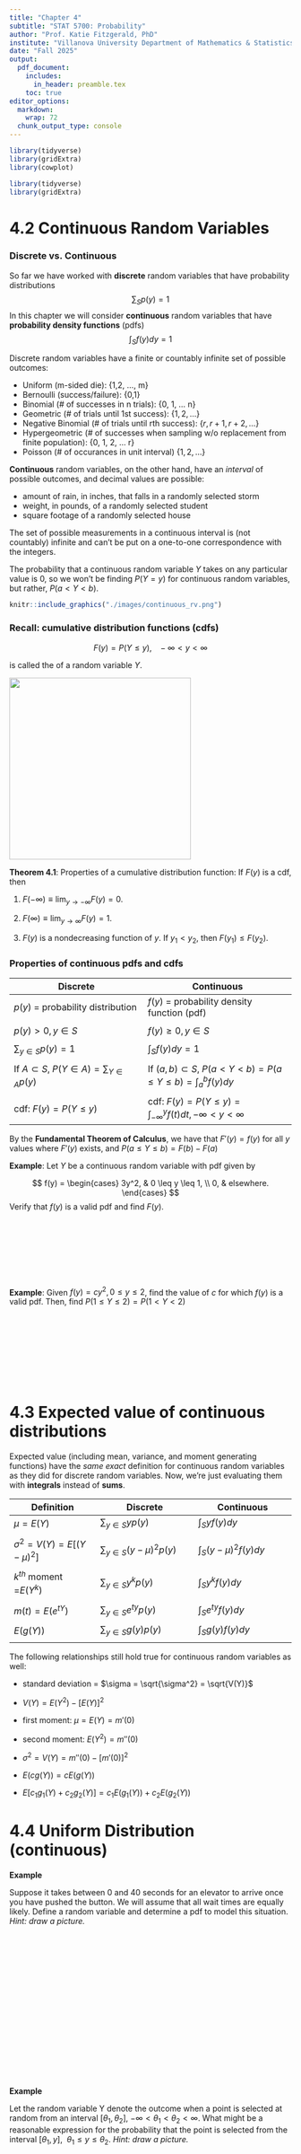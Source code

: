 ```yaml
---
title: "Chapter 4"
subtitle: "STAT 5700: Probability"
author: "Prof. Katie Fitzgerald, PhD"
institute: "Villanova University Department of Mathematics & Statistics"
date: "Fall 2025"
output: 
  pdf_document:
    includes:
      in_header: preamble.tex
    toc: true
editor_options: 
  markdown: 
    wrap: 72
  chunk_output_type: console
---
```


```r
library(tidyverse)
library(gridExtra)
library(cowplot)
```

```r
library(tidyverse)
library(gridExtra)
```

\pagebreak

# 4.2 Continuous Random Variables

### Discrete vs. Continuous

So far we have worked with **discrete** random variables that have
probability distributions $$\sum_S p(y) = 1$$ In this chapter we will
consider **continuous** random variables that have **probability density
functions** (pdfs) $$\int_S f(y)dy = 1$$

Discrete random variables have a finite or countably infinite set of
possible outcomes:

-   Uniform (m-sided die): {1,2, ..., m}
-   Bernoulli (success/failure): {0,1}
-   Binomial (\# of successes in n trials): {0, 1, ... n}
-   Geometric (\# of trials until 1st success): $\{1, 2, \dots\}$
-   Negative Binomial (\# of trials until rth success):
    $\{r, r + 1, r + 2, \dots\}$
-   Hypergeometric (\# of successes when sampling w/o replacement
    from finite population): {0, 1, 2, ... r}
-   Poisson (\# of occurances in unit interval) $\{1, 2, \dots\}$

**Continuous** random variables, on the other hand, have an *interval*
of possible outcomes, and decimal values are possible:

-   amount of rain, in inches, that falls in a randomly selected storm
-   weight, in pounds, of a randomly selected student
-   square footage of a randomly selected house

The set of possible measurements in a continuous interval is (not
countably) infinite and can't be put on a one-to-one correspondence with
the integers.

::: {.activitybox data-latex=""}
The probability that a continuous random variable $Y$ takes on any
particular value is 0, so we won't be finding $P(Y = y)$ for continuous
random variables, but rather, $P(a < Y < b)$.
:::

```r
knitr::include_graphics("./images/continuous_rv.png")
```

\pagebreak

### Recall: cumulative distribution functions (cdfs)

::: {.highlightbox data-latex=""}
$$F(y) = P(Y \leq y), \ \ \ -\infty<y<\infty$$

is called the
\textcolor{red}{\textbf{cumulative distribution function (cdf)}} of a
random variable $Y$.
:::

![](images/cdf.png){width="324"}

::: {.highlightbox data-latex=""}
**Theorem 4.1**: Properties of a cumulative distribution function: If
$F(y)$ is a cdf, then

1.  $F(-\infty) \equiv \displaystyle \lim_{y \to -\infty} F(y) = 0.$

2.  $F(\infty) \equiv \displaystyle \lim_{y \to \infty} F(y) = 1.$

3.  $F(y)$ is a nondecreasing function of $y$. If $y_1 < y_2$, then
    $F(y_1) \leq F(y_2).$
:::

### Properties of continuous pdfs and cdfs

| **Discrete** | **Continuous** |
|----------------------------------|--------------------------------------|
| $p(y)$ = probability distribution | $f(y)$ = probability density function (pdf) |
|  |  |
| $p(y) > 0, y \in S$ | $f(y) \geq 0, y \in S$ |
|  |  |
| $\sum_{y \in S} p(y) = 1$ | $\int_S f(y)dy = 1$ |
|  |  |
| If $A \subset S$, $P(Y \in A) = \sum_{Y \in A}p(y)$ | If $(a,b) \subset S$, $P(a < Y < b) = P(a \leq Y \leq b) = \int_a^bf(y)dy$ |
|  |  |
| cdf: $F(y) = P(Y \leq y)$ | cdf: $F(y) = P(Y \leq y) = \int_{-\infty}^y f(t)dt, -\infty < y < \infty$ |

::: {.highlightbox data-latex=""}
By the **Fundamental Theorem of Calculus**, we have that $F'(y) = f(y)$
for all $y$ values where $F'(y)$ exists, and
$P (a \leq Y \leq b) = F(b) - F(a)$
:::

::: {.activitybox data-latex=""}
**Example**: Let $Y$ be a continuous random variable with pdf given by 

$$
f(y) =
\begin{cases}
3y^2, & 0 \leq y \leq 1, \\
0, & elsewhere.
\end{cases}
$$
Verify that $f(y)$ is a valid pdf and find $F(y)$.
\
\
\
\
\
\
\
\



:::


::: {.activitybox data-latex=""}
**Example**: Given $f(y) = cy^2, 0 \leq y \leq 2$, find the value of $c$ for which $f(y)$ is a valid pdf. Then, find $P(1 \leq Y \leq 2) = P(1 < Y < 2)$

\
\
\
\
\
\
\

:::

# 4.3 Expected value of continuous distributions

Expected value (including mean, variance, and moment generating
functions) have the *same exact* definition for continuous random
variables as they did for discrete random variables. Now, we're just
evaluating them with **integrals** instead of **sums**.

| **Definition** | **Discrete** | **Continuous** |
|----------------------|-------------------------|-------------------------|
| $\mu = E(Y)$ | $\sum_{y \in S}yp(y)$ | $\int_S yf(y)dy$ |
|  |  |  |
| $\sigma^2 = V(Y) = E[(Y - \mu)^2]$ | $\sum_{y \in S}(y - \mu)^2p(y)$ | $\int_S (y - \mu)^2f(y)dy$ |
|  |  |  |
| $k^{th} \text{ moment =}E(Y^k)$ | $\sum_{y \in S}y^kp(y)$ | $\int_S y^kf(y)dy$ |
|  |  |  |
| $m(t) = E(e^{tY})$ | $\sum_{y \in S}e^{ty}p(y)$ | $\int_S e^{ty}f(y)dy$ |
|  |  |  |
| $E(g(Y))$ | $\sum_{y \in S}g(y)p(y)$ | $\int_S g(y)f(y)dy$ |
|  |  |  |

\pagebreak 

The following relationships still hold true for continuous random
variables as well:

-   standard deviation = $\sigma = \sqrt{\sigma^2} = \sqrt{V(Y)}$

-   $V(Y) = E(Y^2) - [E(Y)]^2$

-   first moment: $\mu = E(Y) = m'(0)$

-   second moment: $E(Y^2) = m''(0)$

-   $\sigma^2 = V(Y) = m''(0) - [m'(0)]^2$

- $E(cg(Y)) = cE(g(Y))$

- $E[c_1g_1(Y) + c_2g_2(Y)] = c_1E(g_1(Y)) + c_2E(g_2(Y))$

# 4.4 Uniform Distribution (continuous)

::: {.activitybox data-latex=""}
**Example**

Suppose it takes between 0 and 40 seconds for an elevator to arrive once
you have pushed the button. We will assume that all wait times are
equally likely. Define a random variable and determine a pdf to model
this situation. *Hint: draw a picture.*\
\
\
\
\
\
\
\
\
\
\
\
\
\
\
\
\
:::

::: {.activitybox data-latex=""}
**Example**

Let the random variable Y denote the outcome when a point is selected at
random from an interval $[\theta_1, \theta_2]$, $-\infty < \theta_1 < \theta_2 < \infty$. What might
be a reasonable expression for the probability that the point is
selected from the interval $[\theta_1,y], \ \ \theta_1 \leq y\leq \theta_2.$ *Hint: draw a
picture.*\
\
\
\
\
\
\
\
\
\
\
\
\
\
\
\
:::

::: {.highlightbox data-latex=""}
The $cdf$ of a
\textcolor{red}{\textbf{continuous uniform random variable}} $Y$ is
given by $$F(y) = \begin{cases}
0, & y < \theta_1 \\
\frac{y-\theta_1}{\theta_2-\theta_1}, & \theta_1 \leq y \leq \theta_2, \\
1, & \theta_2 \leq y,
\end{cases}$$

and the $pdf$ of $Y$ is given by
$$f(y) = \frac{1}{\theta_2-\theta_1}, \ \ \ \ \ \theta_1 \leq y \leq \theta_2.$$
:::

Similar to the discrete case, a random variable $Y$ has a
\textcolor{red}{\textbf{uniform distribution}} if its pdf is equal to a
constant on its support.

However, in the continuous case, the support is a continuous interval
rather than a discrete set of possible values. In the definition on the
previous slide, the support of $Y$ is the interval $[\theta_1,\theta_2]$.

We write $Y \sim U(\theta_1,\theta_2),$ to mean $Y$ is a uniform random variable (or
"is uniformly distributed") on the interval $(\theta_1,\theta_2)$.

::: {.highlightbox data-latex=""}
You will derive the mean, variance, and mgf of the continuous uniform
distribution in the group work.
:::

Note that we often consider the uniform distribution in conjunction with a Poisson process. For example, if the number of events, such as calls coming into a switchboard, that occur in an interval $(0,t)$ has a Poisson distribution, and it is known that exactly one such event occured in that interval, then the actual time of occurance is distributed uniformly over this interval. 

::: {.activitybox data-latex=""}
**Elevator Example (cont'd)**

Find and graph the cdf for the uniform random variable in the elevator
example. What is the probability that the elevator arrives in less than
10 seconds? Between 15 and 20 seconds?\
\
\
\
\
\
\
\
\
\
\
\
\
\
\
\
\
\
\
\
\
\
\
\

:::

::: {.activitybox data-latex=""}
**Exercise**

Let $Y$ have a uniform distribution $U(0,1)$ (we call this the "standard
uniform distribution").

1.  Write out the pdf and cdf of $Y$

\
\
\
\
\
\

2.  Let $W = a + (b-a)Y, \ \ \ \ \ a < b$ Find the cdf of $W$. How is
    $W$ distributed?\
    \
    \
    \
    \
    \
    \
    \
    \
    \
    \
    \
    \
    \
    \
    \
    \
    \
    \
    \
:::

\pagebreak

### Percentiles

The \textcolor{red}{\textbf{(100p)th percentile}} is a number $\phi_p$,
such that the area under $f(y)$ to the left of $\phi_p$ is $p$. That is,

$$F(\phi_p) = \int_{-\infty}^{\phi_p} f(y)dy = p$$

For example, the figure below illustrates the 30th $(\phi_{0.3})$ and
90th $(\phi_{0.9})$ percentiles.

```r
knitr::include_graphics("./images/percentiles.png")
```

```r
library(ggplot2)
library(cowplot)
library(grid)  # for arrow()

# Parameters: Weibull(k=3, λ=4)
shape <- 3
scale <- 4

# Generate values
y <- seq(0, 8, length.out = 500)
pdf_vals <- dweibull(y, shape = shape, scale = scale)
cdf_vals <- pweibull(y, shape = shape, scale = scale)

# Percentiles
p1 <- 0.30
p2 <- 0.90
phi_30 <- qweibull(p1, shape = shape, scale = scale)
phi_90 <- qweibull(p2, shape = shape, scale = scale)

# ---- Density plot ----
df_pdf <- data.frame(y = y, f = pdf_vals)

p_pdf <- ggplot(df_pdf, aes(x = y, y = f)) +
  geom_line(color = "steelblue", size = 1) +
  geom_area(data = subset(df_pdf, y <= phi_30), aes(x = y, y = f), 
            fill = "skyblue", alpha = 0.6) +
  geom_area(data = subset(df_pdf, y <= phi_90), aes(x = y, y = f), 
            fill = "skyblue", alpha = 0.3) +
  
  # Vertical lines that stop at curve
  annotate("segment", x = phi_30, xend = phi_30, y = 0, 
           yend = dweibull(phi_30, shape = shape, scale = scale),
           linetype = "solid") +
  annotate("segment", x = phi_90, xend = phi_90, y = 0, 
           yend = dweibull(phi_90, shape = shape, scale = scale),
           linetype = "solid") +
  
  # Annotation for 0.30
  annotate("text", x = 1, y = 0.16, label = "0.30", hjust = 1, vjust = 0) +
  annotate("segment", x = 1, y = 0.16, xend = 2.5, yend = 0.12,
           arrow = arrow(length = unit(0.2,"cm"))) +
  
  # Annotation for 0.90
  annotate("text", x = 1, y = 0.25, label = "0.90", hjust = 1, vjust = 0) +
  annotate("segment", x = 1, y = 0.25, xend = 2.5, yend = 0.18,
           arrow = arrow(length = unit(0.2,"cm"))) +
  annotate("segment", x = 1, y = 0.25, xend = 4, yend = 0.20,
           arrow = arrow(length = unit(0.2,"cm"))) +
  
  # Label phi at axis
  geom_text(
    data = data.frame(x = c(phi_30, phi_90), y = 0),
    aes(x = x, y = y, label = c("phi[0.30]", "phi[0.90]")),
    parse = TRUE,
    vjust = 1.2
  ) +
  
  labs(x = "y", y = "f(y)") +
  theme_minimal(base_size = 14)


# ---- CDF plot ----
df_cdf <- data.frame(y = y, F = cdf_vals)

p_cdf <- ggplot(df_cdf, aes(x = y, y = F)) +
  geom_line(color = "steelblue", size = 1) +
  
  # Horizontal & vertical segments for phi_30
  annotate("segment", x = 0, y = p1, xend = phi_30, yend = p1, linetype = "solid") +
  annotate("segment", x = phi_30, y = 0, xend = phi_30, yend = p1, linetype = "solid") +
  
  # Horizontal & vertical segments for phi_90
  annotate("segment", x = 0, y = p2, xend = phi_90, yend = p2, linetype = "solid") +
  annotate("segment", x = phi_90, y = 0, xend = phi_90, yend = p2, linetype = "solid") +
  
  # Labels at intersections
  annotate("text", 
         x = phi_30, y = p1, 
         label = paste0("(", round(phi_30, 2), ", 0.30)"), 
         hjust = -0.1) +
annotate("text", 
         x = phi_90, y = p2, 
         label = paste0("(", round(phi_90, 2), ", 0.90)"), 
         hjust = -0.1) +
  
  labs(x = "y", y = "F(y)") +
  theme_minimal(base_size = 14)


# ---- Combine ----
plot_grid(p_pdf, p_cdf, ncol = 2, labels = NULL)

```

The 50th percentile is called the \textcolor{red}{\textbf{median}},
$\phi_{0.50}$. The 25th and 75th percentiles are called the
\textcolor{red}{\textbf{first}} and
\textcolor{red}{\textbf{third quartiles}}, respectively, and are denoted
by $q_1 = \phi_{0.25}$ and $q_3 = \phi_{0.75}$.

::: {.activitybox data-latex=""}
**Exercise**

The time $Y$ in months until the failure of a certain product has pdf
and cdf $$f(y) = \frac{3y^2}{4^3}e^{-(y/4)^3}, \ \ \ \ \  0< y< \infty$$
$$F(y) = \begin{cases}
0, & -\infty < y < 0, \\
1 - e^{-(y/4)^3} & 0 \leq y < \infty 
\end{cases}$$

This is the distribution depicted in the figure above.

**Find the median of this distribution.**\
\
\
\
\
\
\
\
\
\
\
\
\
\
:::

\pagebreak

# 4.5 The Normal Distribution

::: {.highlightbox data-latex=""}
The normal distribution has two parameters, $\mu$ and $\sigma^2$. We
write $Y \sim N(\mu, \sigma^2)$. $Y$ has a normal distribution if its
pdf is defined by:

$$f(y) = \frac{1}{\sigma\sqrt{2\pi}}e^{\frac{-(y - \mu)^2}{2\sigma^2}}, \ \ \ \ \ -\infty \leq y < \infty,$$

and the mgf is given by:

$$m(t) = e^{\mu t + \frac{\sigma^2t^2}{2}}$$
:::

::: {.activitybox data-latex=""}
### Normal mean and variance

Use the mgf to find the mean and the variance of the Normal
distribution.

\
\
\
\
\
\
\
\
\
\
\
\
\
\
\
\
\
\
\
\
\
\
\
\
:::

::: {.highlightbox data-latex=""}
The normal distribution is unique in that its parameters in the pdf
($\mu$ and $\sigma^2$) are the same as its mean and variance.\
\
This is NOT necessarily true for other distributions. For example, the
Uniform distribution is defined by the two parameters $\theta_1$ and
$\theta_2$, that is $Y \sim U(\theta_1, \theta_2)$, but
$E(Y) = \frac{1}{2}(\theta_1 + \theta_2) \neq \theta_1$ and
$V(Y) = \frac{1}{12}(\theta_2 - \theta_1)^2 \neq \theta_2$
:::

## Properties of the Normal Distribution

![](images/normal_dist.png){width="274"}

-   The normal distribution is unimodal and symmetric.
-   The parameter $\mu$ controls the *center* of the distribution, and
    the parameter $\sigma^2$ controls the *spread* of the distribution.
-   The normal distribution has a convenient property known as the
    **Emperical Rule**:
    -   roughly 68% of the probability falls within 1 $\sigma$ of the
        mean
    -   roughly 95% falls within $2\sigma$ of the mean
    -   roughly 99.7% falls within $3\sigma$ of the mean

![](images/empirical_rule.png){width="274"}

::: {.activitybox data-latex=""}
**Exercise**:

SAT scores are distributed nearly normally with mean 1500 and standard
deviation 300.

\~68% of students score between \_\_\_\_\_\_\_\_ and \_\_\_\_\_\_\_\_ on
the SAT.

\~95% of students score between \_\_\_\_\_\_\_\_ and \_\_\_\_\_\_\_\_ on
the SAT.

\~99.7% of students score between \_\_\_\_\_\_\_\_ and \_\_\_\_\_\_\_\_
on the SAT
:::

## Standard Normal Distribution (Z)

::: {.highlightbox data-latex=""}
The normal distribution with $\mu = 0$ and $\sigma^2 = 1$ is known as
the \textcolor{red}{\textbf{standard normal distribution}}, and we
usually use $Z$ instead of $Y$ to denote a standard normal random
variable: $Z \sim N(0,1)$.

The cdf of the standard normal distribution is also given special
notation:

$$\Phi(z) = F(z) = P(Z \leq z) = \int_{-\infty}^z\frac{1}{\sqrt{2\phi}}e^{-w^2/2}dw$$
:::

```r
knitr::include_graphics("./images/Z-pdf.png")
```

We can convert any normal distribution into a standard normal
distribution.

::: {.activitybox data-latex=""}
Let $Y \sim N(\mu, \sigma^2)$ and define the random variable
$Z = \frac{Y - \mu}{\sigma}$

1.  Show that $E(Z) = 0$\
    \
    \
    \
    \
    \
    \

2.  Show that $V(Z) = 1$

\
\
\
\
\
\
\
:::

That is, the mean and the variance of Z are 0 and 1, respectively, no
matter what the mean and variance of Y.

::: {.highlightbox data-latex=""}
**Theorem** <br/> If $Y \sim N(\mu, \sigma^2),$ then
$Z = (Y - \mu)/\sigma$ is $N(0,1)$
:::

\textcolor{red}{\textbf{Z-scores}} are a way of understanding data as
distances from the mean in "standard deviation units"

### Properties of Z-scores

-   Z-scores follow a standard normal distribution $Z \sim N(0,1)$

-   Z-scores will always be centered at \_\_\_\_\_\_\_\_\_\_\_\_\_\_\_\_

-   Observations that fall BELOW the mean will have a
    \_\_\_\_\_\_\_\_\_\_\_\_\_\_\_ z-score

-   Observations that fall ABOVE the mean will have a
    \_\_\_\_\_\_\_\_\_\_\_\_\_\_\_ z-score

-   Observations that are more than 2 SD away from the mean (\|Z\| \> 2)
    are usually considered unusual.

-   Nearly all Z scores will be between \_\_\_\_\_\_\_\_\_\_ and
    \_\_\_\_\_\_\_\_\_\_\_\_ due to the
    \_\_\_\_\_\_\_\_\_\_\_\_\_\_\_\_\_\_\_\_

<!-- + Pay attention to the `distance_from_mean` and `z_score` columns in the data table, and try to discern the relationship between the two. What makes some z-scores negative? Do larger distances correspond to smaller or larger z-scores? What are these two numbers telling you about the SAT score of the student represented by that row? -->

<!-- + Try various mean and standard deviation combinations using the sliders and observe the resulting density plots. Do the two density plots have the same shape? What is the range of values in each density plot? What is the center value for each? Are the density plots always symmetric? -->

<!-- + Try changing the sd slider and generate a new sample. Do the two density plots have the same shape now?  Did the range of the SAT density plot change? What about the Z density plot? Why might this be the case? Try to discern how the range of the SAT density plot relates to the values you set for the mean and standard deviation. -->

<!-- + Explore the relationship between Z\* and the upper and lower bounds by moving the Z\* slider. Does this relationship change if you change the mean and standard deviation? Try to find the Z* values that cause approximately 68.5%, 95%, and 99.7% of the SAT scores to be within the range.  -->

<!-- <! comment on REMARK pg. 110 here > -->



\pagebreak 

# 4.6 The Exponential, Gamma, and Chi-square Distributions

A Poisson distribution is a discrete distribution used to model the
number of occurrences in a given time interval. In particular, let $Y$
be the number of occurences in an interval of length $t$, then $Y$ is a
Poisson random variable with pmf

$$f(y) = \frac{(\lambda t)^y e^{-\lambda t}}{y!}, \ \ \ \ \ y = 0, 1, 2, ... $$

$\lambda$ is interpreted as the mean number of occurrences in the unit
interval [0,1]. The number of occurrences is a discrete random variable,
but the waiting times between successive occurrences are also random
variables. However, these waiting times are continuous.

::: {.activitybox data-latex=""}
**Exercise**

Let $W$ denote the waiting time until the first occurrence for a Poisson
process in which the mean number of occurrences in the unit interval is
$\lambda$.

What is the probability the time until first occurrence is less than
$w$?\
\
\
\
\
\
\
\
\
\

Use the above result to produce the pdf of $W$\
\
\
\
\
\
:::

## Exponential Distribution

We just derived the pdf for what's known as the **exponential
distribution**, which is used to model the waiting time for a first
occurrence. We usually re-parameterize and let
$\lambda = \frac{1}{\beta}$, because doing so gives the convenient
interpretation of $\beta$ as the mean waiting time, $E(Y)$. We will
derive this result soon.

```r
knitr::include_graphics("./images/exponential.png")
```

::: {.highlightbox data-latex=""}
$Y$ has an \textcolor{red}{\textbf{exponential distribution}} if its pdf
is defined by
$$f(y) = \frac{1}{\beta}e^{-y/\beta}, \ \ \ \ \ 0 \leq y < \infty$$
and the cdf is defined by $$F(y) = \begin{cases}
0 & y < 0 \\
1 - e^{-y/\beta} & 0 \leq y < \infty
\end{cases}$$

We say $Y \sim exp(\beta).$

Its mgf, mean, and variance are given by:

$$m(t) = \frac{1}{1-\beta t}, \ \ \ \ \ t < \frac{1}{\beta}$$

$$E(Y) = \beta$$

$$V(Y) = \beta^2$$
:::

::: {.activitybox data-latex=""}
Use the mgf to derive the mean and variance of the exponential
distribution. That is, show that for $Y \sim exp(\beta)$, then
$E(Y) = \beta$ and $V(Y) = \beta^2$. 
\
\
\
\
\
\
\
\
\
\
\
\
\
\
\
\
\
\
\
\
\
\
\
:::

::: {.activitybox data-latex=""}
**Example**

Customers arrive in a certain shop according to an approximate Poisson
process at a mean rate of 20 per hour (i.e. 1/3 per minute). What is the
probability that the shopkeeper will have to wait more than 5 minutes
for the arrival of the first customer? Also find the median time until
the first arrival.\
\
\
\
\
\
\
\
\
\
\
\
\
\
\
\
\
\
\
\
\
\
\
\
:::

<!-- <! # Exponential distribution is "memoryless" > -->

<!-- <! An important property of the exponential distribution is that $P(Y > y) = P(Y > y + y | Y > y).$ > -->

<!-- <! Suppose that a certain type of electronic component has an exponential distribution with a mean life of 500 hours. If $Y$ denotes the life of this component (or the time to failure of this component), then $$P(Y > y) = \int_x^{\infty} \frac{1}{500}e^{-t/500}dt = e^{-y/500}.$$ > -->

<!-- <! If the component has been in operation for 300 hours, find the conditional probability that it will last for another 600 hours. How does the compare to the probability that it will last for 600 hours when first put into operation?  > -->

<!-- <!  > -->

\pagebreak

## Gamma Distribution

::: {.highlightbox data-latex=""}
The \textcolor{red}{\textbf{Gamma distribution}} is used to model the
time until the $\alpha$th occurrence in a Poisson process (with mean
$\lambda$ arrivals per unit.) The distribution has two parameters,
$\alpha$ (the number of occurences) and $\beta = 1/\lambda$. We write
$Y \sim gamma(\alpha, \beta)$ or sometimes
$Y \sim \Gamma(\alpha, \beta)$ using the capital Greek letter Gamma
$(\Gamma)$.

$$f(y) = \frac{1}{\Gamma(\alpha)\beta^{\alpha}}y^{\alpha - 1}e^{-y/\beta}, \ \ \ \ \ 0 \leq y < \infty$$
$$m(t) = \frac{1}{(1 - \beta t)^{\alpha}},  \ \ \ \ \ \ t < 1/\beta$$

$$E(Y) = \alpha\beta$$

$$V(Y) = \alpha\beta^2$$
:::

The pdf of a gamma random variable involves what's known as the **gamma
function**:
$\Gamma(t) = \int_0^{\infty}y^{t - 1}e^{-y}dy, \ \ \ \ \ 0 < t$

When $n$ is a positive integer, it can be shown that
$\Gamma(n) = (n-1)!$. Typically, we will use R to evaluate the gamma
function, particularly when $n$ is not an integer.

```r
knitr::include_graphics("./images/gamma.png")
```

::: {.activitybox data-latex=""}
**Example**

Suppose the number of customers per hour arriving at a shop follows a
Poisson process with mean 30 people per hour. What is the distribution
required to determine the probability the shopkeeper will wait more than
5 minutes before both of the first two customers arrive? What is the
mean and variance of the random variable?\
\
\
\
\
\
\
\
\
\
\
\
:::

## The Chi-square distribution

::: {.highlightbox data-latex=""}
A special case of the **Gamma** distribution with $\alpha = \nu/2$ and
$\beta = 2$ is known as the
\textcolor{red}{\textbf{Chi-square distribution}}, where $\nu$ is a
positive integer.

Let $Y\sim\Gamma(\nu/2, 2)$. The pdf of $Y$ is

$$f(y) = \frac{1}{\Gamma(\nu/2)2^{\nu/2}}y^{\nu/2 - 1}e^{-y/2}, \ \ \ \ \ 0 \leq y < \infty.$$

We say that $Y$ has a **chi-square distribution with** $\nu$ degrees of
freedom, which we abbreviate as $Y \sim \chi^2(\nu)$
:::

::: {.activitybox data-latex=""}
**Exercise**

Using the properties of the gamma distribution, find the mean and
variance of the chi-square distribution.\
\
\
\
\
\
\
:::

::: {.highlightbox data-latex=""}
**Theorem** <br/> If the random variable $Y$ is
$N(\mu, \sigma^2), \ \ \sigma^2>0,$ then the random variable
$V = \frac{(Y - \mu)^2}{\sigma^2} = Z^2$ is a chi-square random variable
with 1 degree of freedom. That is, $Z^2 \sim \chi^2(1)$
:::

# 4.7 Beta Distribution

The Beta distribution is an extremely flexible distribution defined over the closed interval $0 \leq y \leq 1$. It is often used to model proportions, such as the proportion of impurities in a chemical product or the proportion of time a machine is under repair. It is very useful in Bayesian inference because it is a "conjugate prior" for many commonly used data distributions (bernoulli, binomial, negative binomial, geometric).

::: {.highlightbox data-latex=""}
The \textcolor{red}{\textbf{Beta distribution}} has two parameters,
$\alpha > 0$ and $\beta > 0$.

$$f(y) = \frac{y^{\alpha - 1}(1 - y)^{\beta - 1}}{B(\alpha, \beta)}, \ \ \ \ \ 0 \leq y < 1,$$

where $$B(\alpha, \beta) = \int_0^1y^{\alpha - 1}(1 - y)^{\beta - 1}dy = \frac{\Gamma(\alpha)\Gamma(\beta)}{\Gamma(\alpha + \beta)}$$

$$E(Y) = \frac{\alpha}{\alpha + \beta}$$

$$V(Y) = \frac{\alpha\beta}{(\alpha + \beta)^2(\alpha + \beta + 1)}$$
:::

::: {.activitybox data-latex=""}
**Example**: A gasoline wholesale distributor has bulk storage tanks that hold fixed supplies and are filled every Monday. Of interest to the wholesaler is the proporiton of this supply that is sold during the week. Over many weeks of observation, the distributor found that this proportion could be modeled by a beta distribution with $\alpha = 4$ and $\beta = 2$. Find the probability that the wholesaler will sell at least 90% of her stock in a given week.

\
\
\
\
\
\
\
\
\
\
\
\
\

:::



## Continuous Random Variables in R

\pagebreak

# Chapter 4 Group Work

1.  Let $Y$ be a continuous random variable with pdf
    $f(y) = c(y - y^2), \ \ \ 0 < y < 1$

    a.  Find c
    b. Find $F(y)$.
    c.  Find $P(0.3 < Y < 0.6)$
    d.  Find the median of $Y$

2.  The pdf of $Y$ is given by
    $f(y) = \frac{2}{y^3}, \ \ \ \ \ 1 < y < \infty$. Find $E(Y)$ and
    $V(Y)$.

3.  For the function $f(y) = 4x^c, \ \ 0<y<1,$

    a.  Find the constant $c$ such that $f(y)$ is a valid pdf <br/>
    b.  Find the cdf <br/>
    c.  Find $\mu$ and $\sigma$ <br/>
    d.  Find $P(0.25 < Y < 0.75)$ using the cdf <br/>

4.  Find the mean, variance, and mgf for a continuous uniform
    distribution.

5. The failure of a circuit board interrupts work that utilizes a computing system until a new board is delivered. The delivery time, $Y$, is uniformly distributed on the interval one to five days. The cost of a board failure and interruption includes a fixed cost $c_0$ of a new board and a cost that increases proportionally to $Y^2$. If $C$ is the cost incurred, $C = c_0 + c_1Y^2$. 
      
      a. Find the probability that the delivery time exceeds two days/
      b. In terms of $c_0$ and $c_1$, find the expected cost associated with a single failed circuit board. 

6. The magnitude of earthquakes recorded in a region of North America can be modeled as having an exponential distribution with mean 2.4, as measured on the Richter scale. Find the probability that an earthquake striking this region will

    a. exceed 3.0 on the Richter scale
    b. fall between 2.0 and 3.0 on the Richter scale

7.  Cars arrive at a tollbooth at a mean rate of five cars every ten
    minutes according to a Poisson process. Find the probability that
    the toll collector will have to wait longer than 26.30 minutes
    before collecting the 8th toll.

8. The weekly repair cost $Y$ for a machine has a probability density function given by $f(y) = 3(1 - y)^2, 0 < y < 1$ with measurements in hundreds of dollars. How much money should be budgeted each week for repair costs so that the actual cost will exceed the budgeted amount only 10% of the time?
